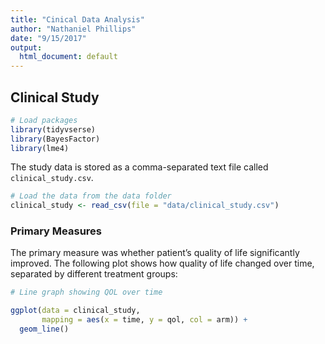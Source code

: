 ```yaml
---
title: "Cinical Data Analysis"
author: "Nathaniel Phillips"
date: "9/15/2017"
output:
  html_document: default
---
```


## Clinical Study

```r
# Load packages
library(tidyvserse)
library(BayesFactor)
library(lme4)
```

The study data is stored as a comma-separated text file called `clinical_study.csv`. 

```r
# Load the data from the data folder
clinical_study <- read_csv(file = "data/clinical_study.csv")
```

### Primary Measures

The primary measure was whether patient's quality of life significantly improved. The following plot shows how quality of life changed over time, separated by different treatment groups:

```r
# Line graph showing QOL over time

ggplot(data = clinical_study,
       mapping = aes(x = time, y = qol, col = arm)) +
  geom_line()

```


